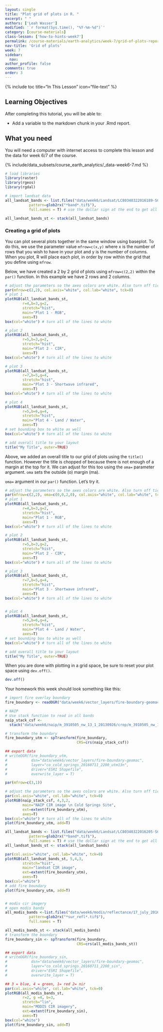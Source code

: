 ```yaml
---
layout: single
title: "Plot grid of plots in R. "
excerpt: " "
authors: ['Leah Wasser']
modified: '`r format(Sys.time(), "%Y-%m-%d")`'
category: [course-materials]
class-lesson: ['how-to-hints-week7']
permalink: /course-materials/earth-analytics/week-7/grid-of-plots-report/
nav-title: 'Grid of plots'
week: 7
sidebar:
  nav:
author_profile: false
comments: true
order: 3
---
```


{% include toc title="In This Lesson" icon="file-text" %}

<div class='notice--success' markdown="1">

## <i class="fa fa-graduation-cap" aria-hidden="true"></i> Learning Objectives

After completing this tutorial, you will be able to:

* Add a variable to the markdown chunk in your .Rmd report.

## <i class="fa fa-check-square-o fa-2" aria-hidden="true"></i> What you need

You will need a computer with internet access to complete this lesson and the
data for week 6/7 of the course.

{% include/data_subsets/course_earth_analytics/_data-week6-7.md %}
</div>


```r
# load libraries
library(raster)
library(rgeos)
library(rgdal)
```


```r
# import landsat data
all_landsat_bands <- list.files("data/week6/Landsat/LC80340322016189-SC20170128091153/crop",
           pattern=glob2rx("*band*.tif$"),
           full.names = T) # use the dollar sign at the end to get all files that END WITH

all_landsat_bands_st <- stack(all_landsat_bands)
```

### Creating a grid of plots

You can plot several plots together in the same window using baseplot. To do
this, we use the parameter value `mfrow=c(x,y)` where x is the number of rows
that you wish to have in your plot and y is the number of columns. When you plot,
R will place each plot, in order by row within the grid that you define using
`mfrow`.

Below, we have created a 2 by 2 grid of plots using `mfrow=c(2,2)` within
the `par()` function. In this example we have 2 rows and 2 columns.


```r
# adjust the parameters so the axes colors are white. Also turn off tick marks.
par(mfrow=c(2,2), col.axis="white", col.lab="white", tck=0)
# plot 1
plotRGB(all_landsat_bands_st,
        r=4,b=3,g=2,
        stretch="hist",
        main="Plot 1 - RGB",
        axes=T)
box(col="white") # turn all of the lines to white

# plot 2
plotRGB(all_landsat_bands_st,
        r=5,b=3,g=2,
        stretch="hist",
        main="Plot 2 - CIR",
        axes=T)
box(col="white") # turn all of the lines to white

# plot 3
plotRGB(all_landsat_bands_st,
        r=7,b=5,g=4,
        stretch="hist",
        main="Plot 3 - Shortwave infrared",
        axes=T)
box(col="white") # turn all of the lines to white

# plot 4
plotRGB(all_landsat_bands_st,
        r=5,b=6,g=4,
        stretch="hist",
        main="Plot 4 - Land / Water",
        axes=T)
# set bounding box to white as well
box(col="white") # turn all of the lines to white

# add overall title to your layout
title("My Title", outer=TRUE)
```

Above, we added an overall title to our grid of plots using the `title()` function.
However the title is chopped of because there is not enough of a margin at the
top for it. We can adjust for this too using the `oma=` parameter argument. `oma`
sets the outside (o) margin (ma).

`oma=` argument in our `par()` function. Let's try it.


```r
# adjust the parameters so the axes colors are white. Also turn off tick marks.
par(mfrow=c(2,2), oma=c(0,0,2,0), col.axis="white", col.lab="white", tck=0)
# plot 1
plotRGB(all_landsat_bands_st,
        r=4,b=3,g=2,
        stretch="hist",
        main="Plot 1 - RGB",
        axes=T)
box(col="white") # turn all of the lines to white

# plot 2
plotRGB(all_landsat_bands_st,
        r=5,b=3,g=2,
        stretch="hist",
        main="Plot 2 - CIR",
        axes=T)
box(col="white") # turn all of the lines to white

# plot 3
plotRGB(all_landsat_bands_st,
        r=7,b=5,g=4,
        stretch="hist",
        main="Plot 3 - Shortwave infrared",
        axes=T)
box(col="white") # turn all of the lines to white


# plot 4
plotRGB(all_landsat_bands_st,
        r=5,b=6,g=4,
        stretch="hist",
        main="Plot 4 - Land / Water",
        axes=T)
# set bounding box to white as well
box(col="white") # turn all of the lines to white

# add overall title to your layout
title("My Title", outer=TRUE)
```

When you are done with plotting in a grid space, be sure to reset your plot space
using `dev.off()`.


```r
dev.off()
```

Your homework this week should look something like this:

```r
# import fire overlay boundary
fire_boundary <- readOGR("data/week6/vector_layers/fire-boundary-geomac/co_cold_springs_20160711_2200_dd83.shp")
```


```r
# NAIP
# Use stack function to read in all bands
naip_stack_csf <-
  stack("data/week6/naip/m_3910505_nw_13_1_20130926/crop/m_3910505_nw_13_1_20130926_crop.tif")

# transform the boundary
fire_boundary_utm <- spTransform(fire_boundary,
                                 CRS=crs(naip_stack_csf))

## export data
# writeOGR(fire_boundary_utm,
#           dsn="data/week6/vector_layers/fire-boundary-geomac",
#           layer="co_cold_springs_20160711_2200_utm13n",
#           driver="ESRI Shapefile",
#           overwrite_layer = T)

par(mfrow=c(3,1))

# adjust the parameters so the axes colors are white. Also turn off tick marks.
par(col.axis="white", col.lab="white", tck=0)
plotRGB(naip_stack_csf, 4,3,2,
        main="NAIP CIR image \n Cold Springs Site",
        ext=extent(fire_boundary_utm),
        axes=T)
box(col="white") # turn all of the lines to white
plot(fire_boundary_utm, add=T)

all_landsat_bands <- list.files("data/week6/Landsat/LC80340322016205-SC20170127160728/crop",
           pattern=glob2rx("*band*.tif$"),
           full.names = T) # use the dollar sign at the end to get all files that END WITH
all_landsat_bands_st <- stack(all_landsat_bands)

par(col.axis="white", col.lab="white", tck=0)
plotRGB(all_landsat_bands_st, 5,4,3,
        stretch="hist",
        main="landsat CIR image",
        ext=extent(fire_boundary_utm),
        axes=T)
box(col="white")
# add fire boundary
plot(fire_boundary_utm, add=T)


# modis cir imagery
# open modis bands
all_modis_bands <-list.files("data/week6/modis/reflectance/17_july_2016/crop",
           pattern=glob2rx("*sur_refl*.tif$"),
           full.names = T)

all_modis_bands_st <- stack(all_modis_bands)
# transform the boundary
fire_boundary_sin <- spTransform(fire_boundary,
                                 CRS=crs(all_modis_bands_st))

## export data
# writeOGR(fire_boundary_sin,
#           dsn="data/week6/vector_layers/fire-boundary-geomac",
#           layer="co_cold_springs_20160711_2200_sin",
#           driver="ESRI Shapefile",
#           overwrite_layer = T)

## 3 = blue, 4 = green, 1= red 2= nir
par(col.axis="white", col.lab="white", tck=0)
plotRGB(all_modis_bands_st,
        r=2, g =4, b=3,
        stretch="lin",
        main="MODIS CIR imagery",
        ext=extent(fire_boundary_sin),
        axes=T)
box(col="white")
plot(fire_boundary_sin, add=T)
```


